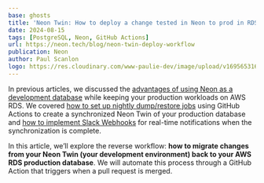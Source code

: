 ```yaml
---
base: ghosts
title: 'Neon Twin: How to deploy a change tested in Neon to prod in RDS'
date: 2024-08-15
tags: [PostgreSQL, Neon, GitHub Actions]
url: https://neon.tech/blog/neon-twin-deploy-workflow
publication: Neon
author: Paul Scanlon
logo: https://res.cloudinary.com/www-paulie-dev/image/upload/v1695653167/paulie.dev/Logos/neon-logo_ymrzrs.png
---
```


In previous articles, we discussed the [advantages of using Neon as a development database](https://neon.tech/blog/development-environments-for-aws-rds-using-neon-postgres) while keeping your production workloads on AWS RDS. We covered [how to set up nightly dump/restore jobs](https://neon.tech/blog/optimizing-dev-environments-in-aws-rds-with-neon-postgres-part-ii-using-github-actions-to-mirror-rds-in-neon) using GitHub Actions to create a synchronized Neon Twin of your production database and [how to implement Slack Webhooks](https://neon.tech/blog/building-slack-notifications-to-monitor-pg_dump-and-restore-workflows%5C) for real-time notifications when the synchronization is complete.

In this article, we’ll explore the reverse workflow: **how to migrate changes from your Neon Twin (your development environment) back to your AWS RDS production database**. We will automate this process through a GitHub Action that triggers when a pull request is merged.
